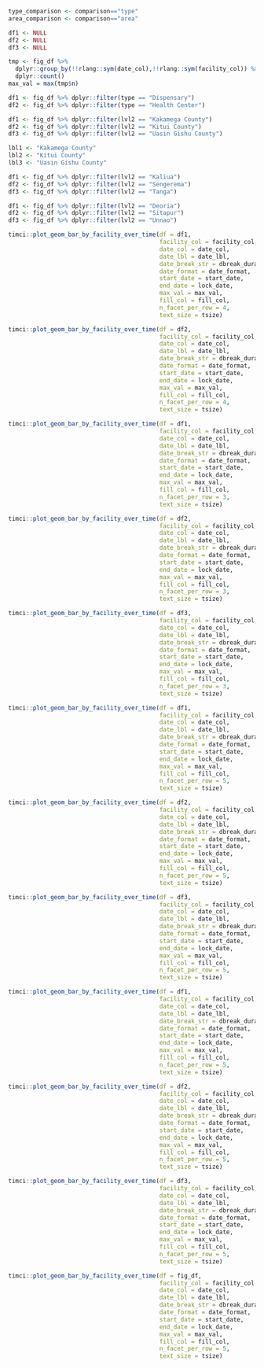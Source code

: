 ```r
type_comparison <- comparison=="type"
area_comparison <- comparison=="area"

df1 <- NULL
df2 <- NULL
df3 <- NULL
```

```r
tmp <- fig_df %>%
  dplyr::group_by(!!rlang::sym(date_col),!!rlang::sym(facility_col)) %>%
  dplyr::count()
max_val = max(tmp$n)
```

```r
df1 <- fig_df %>% dplyr::filter(type == "Dispensary")
df2 <- fig_df %>% dplyr::filter(type == "Health Center")
```

```r
df1 <- fig_df %>% dplyr::filter(lvl2 == "Kakamega County")
df2 <- fig_df %>% dplyr::filter(lvl2 == "Kitui County")
df3 <- fig_df %>% dplyr::filter(lvl2 == "Uasin Gishu County")

lbl1 <- "Kakamega County"
lbl2 <- "Kitui County"
lbl3 <- "Uasin Gishu County"
```

```r
df1 <- fig_df %>% dplyr::filter(lvl2 == "Kaliua")
df2 <- fig_df %>% dplyr::filter(lvl2 == "Sengerema")
df3 <- fig_df %>% dplyr::filter(lvl2 == "Tanga")
```

```r
df1 <- fig_df %>% dplyr::filter(lvl2 == "Deoria")
df2 <- fig_df %>% dplyr::filter(lvl2 == "Sitapur")
df3 <- fig_df %>% dplyr::filter(lvl2 == "Unnao")
```

```r
timci::plot_geom_bar_by_facility_over_time(df = df1,
                                           facility_col = facility_col,
                                           date_col = date_col,
                                           date_lbl = date_lbl,
                                           date_break_str = dbreak_duration,
                                           date_format = date_format,
                                           start_date = start_date,
                                           end_date = lock_date,
                                           max_val = max_val,
                                           fill_col = fill_col,
                                           n_facet_per_row = 4,
                                           text_size = tsize)
```

```r
timci::plot_geom_bar_by_facility_over_time(df = df2,
                                           facility_col = facility_col,
                                           date_col = date_col,
                                           date_lbl = date_lbl,
                                           date_break_str = dbreak_duration,
                                           date_format = date_format,
                                           start_date = start_date,
                                           end_date = lock_date,
                                           max_val = max_val,
                                           fill_col = fill_col,
                                           n_facet_per_row = 4,
                                           text_size = tsize)
```

```r
timci::plot_geom_bar_by_facility_over_time(df = df1,
                                           facility_col = facility_col,
                                           date_col = date_col,
                                           date_lbl = date_lbl,
                                           date_break_str = dbreak_duration,
                                           date_format = date_format,
                                           start_date = start_date,
                                           end_date = lock_date,
                                           max_val = max_val,
                                           fill_col = fill_col,
                                           n_facet_per_row = 3,
                                           text_size = tsize)
```

```r
timci::plot_geom_bar_by_facility_over_time(df = df2,
                                           facility_col = facility_col,
                                           date_col = date_col,
                                           date_lbl = date_lbl,
                                           date_break_str = dbreak_duration,
                                           date_format = date_format,
                                           start_date = start_date,
                                           end_date = lock_date,
                                           max_val = max_val,
                                           fill_col = fill_col,
                                           n_facet_per_row = 3,
                                           text_size = tsize)
```

```r
timci::plot_geom_bar_by_facility_over_time(df = df3,
                                           facility_col = facility_col,
                                           date_col = date_col,
                                           date_lbl = date_lbl,
                                           date_break_str = dbreak_duration,
                                           date_format = date_format,
                                           start_date = start_date,
                                           end_date = lock_date,
                                           max_val = max_val,
                                           fill_col = fill_col,
                                           n_facet_per_row = 3,
                                           text_size = tsize)
```

```r
timci::plot_geom_bar_by_facility_over_time(df = df1,
                                           facility_col = facility_col,
                                           date_col = date_col,
                                           date_lbl = date_lbl,
                                           date_break_str = dbreak_duration,
                                           date_format = date_format,
                                           start_date = start_date,
                                           end_date = lock_date,
                                           max_val = max_val,
                                           fill_col = fill_col,
                                           n_facet_per_row = 5,
                                           text_size = tsize)
```

```r
timci::plot_geom_bar_by_facility_over_time(df = df2,
                                           facility_col = facility_col,
                                           date_col = date_col,
                                           date_lbl = date_lbl,
                                           date_break_str = dbreak_duration,
                                           date_format = date_format,
                                           start_date = start_date,
                                           end_date = lock_date,
                                           max_val = max_val,
                                           fill_col = fill_col,
                                           n_facet_per_row = 5,
                                           text_size = tsize)
```

```r
timci::plot_geom_bar_by_facility_over_time(df = df3,
                                           facility_col = facility_col,
                                           date_col = date_col,
                                           date_lbl = date_lbl,
                                           date_break_str = dbreak_duration,
                                           date_format = date_format,
                                           start_date = start_date,
                                           end_date = lock_date,
                                           max_val = max_val,
                                           fill_col = fill_col,
                                           n_facet_per_row = 5,
                                           text_size = tsize)
```

```r
timci::plot_geom_bar_by_facility_over_time(df = df1,
                                           facility_col = facility_col,
                                           date_col = date_col,
                                           date_lbl = date_lbl,
                                           date_break_str = dbreak_duration,
                                           date_format = date_format,
                                           start_date = start_date,
                                           end_date = lock_date,
                                           max_val = max_val,
                                           fill_col = fill_col,
                                           n_facet_per_row = 5,
                                           text_size = tsize)
```

```r
timci::plot_geom_bar_by_facility_over_time(df = df2,
                                           facility_col = facility_col,
                                           date_col = date_col,
                                           date_lbl = date_lbl,
                                           date_break_str = dbreak_duration,
                                           date_format = date_format,
                                           start_date = start_date,
                                           end_date = lock_date,
                                           max_val = max_val,
                                           fill_col = fill_col,
                                           n_facet_per_row = 5,
                                           text_size = tsize)
```

```r
timci::plot_geom_bar_by_facility_over_time(df = df3,
                                           facility_col = facility_col,
                                           date_col = date_col,
                                           date_lbl = date_lbl,
                                           date_break_str = dbreak_duration,
                                           date_format = date_format,
                                           start_date = start_date,
                                           end_date = lock_date,
                                           max_val = max_val,
                                           fill_col = fill_col,
                                           n_facet_per_row = 5,
                                           text_size = tsize)
```

```r
timci::plot_geom_bar_by_facility_over_time(df = fig_df,
                                           facility_col = facility_col,
                                           date_col = date_col,
                                           date_lbl = date_lbl,
                                           date_break_str = dbreak_duration,
                                           date_format = date_format,
                                           start_date = start_date,
                                           end_date = lock_date,
                                           max_val = max_val,
                                           fill_col = fill_col,
                                           n_facet_per_row = 5,
                                           text_size = tsize)
```
